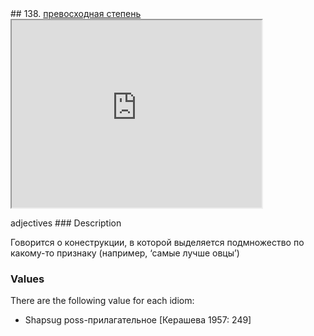 ## 138. <a href =  'https://agricolamz.github.io/The_Circassian_Isoglosses_Database/138.html'>превосходная степень</a><div class='box'><iframe src='https://agricolamz.github.io/The_Circassian_Isoglosses_Database/138.html' width = '400px' height = '300px'></iframe></div>adjectives
### Description

Говорится о конеструкции, в которой выделяется подмножество по какому-то признаку (например, 'самые лучше овцы')

### Values
There are the following value for each idiom:

* Shapsug  poss-прилагательное [Керашева 1957: 249] 

